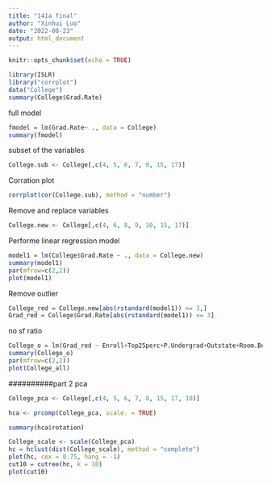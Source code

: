 ---
title: "141a final"
author: "Xinhui Luo"
date: "2022-08-23"
output: html_document
---

```{r setup, include=FALSE}
knitr::opts_chunk$set(echo = TRUE)
```

```{r}
library(ISLR)
library("corrplot")
data("College")
summary(College$Grad.Rate)
```

full model
```{r}
fmodel = lm(Grad.Rate~ ., data = College)
summary(fmodel)
```

subset of the variables
```{r}
College.sub <- College[,c(4, 5, 6, 7, 8, 15, 17)]
```

Corration plot
```{r}
corrplot(cor(College.sub), method = "number")
```

Remove and replace variables
```{r}
College.new <- College[,c(4, 6, 8, 9, 10, 15, 17)]
```

Performe linear regression model
```{r}
model1 = lm(College$Grad.Rate ~ ., data = College.new)
summary(model1)
par(mfrow=c(2,2))
plot(model1)
```

Remove outlier
```{r}
College_red = College.new[abs(rstandard(model1)) <= 3,]
Grad_red = College$Grad.Rate[abs(rstandard(model1)) <= 3]
```

no sf ratio
```{r}
College_o = lm(Grad_red ~ Enroll+Top25perc+P.Undergrad+Outstate+Room.Board+Expend, data = College_red)
summary(College_o)
par(mfrow=c(2,2))
plot(College_all)
```
##########part 2
pca
```{r}
College_pca <- College[,c(4, 5, 6, 7, 8, 15, 17, 18)]

hca <- prcomp(College_pca, scale. = TRUE)

summary(hca$rotation)

College_scale <- scale(College_pca)
hc = hclust(dist(College_scale), method = "complete")
plot(hc, cex = 0.75, hang = -1)
cut10 = cutree(hc, k = 10)
plot(cut10)
```

